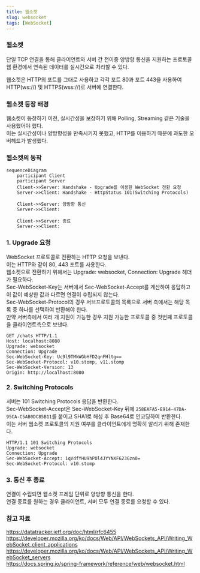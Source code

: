 ```yaml
---
title: 웹소켓
slug: websocket
tags: [WebSocket]
---
```


### 웹소켓

단일 TCP 연결을 통해 클라이언트와 서버 간 전이중 양방향 통신을 지원하는 프로토콜  
웹 환경에서 연속된 데이터를 실시간으로 처리할 수 있다.  

웹소켓은 HTTP의 포트를 그대로 사용하고 각각 포트 80과 포트 443을 사용하여 HTTP(ws://) 및 HTTPS(wss://)로 서버에 연결한다.  

### 웹소켓 등장 배경

웹소켓이 등장하기 이전, 실시간성을 보장하기 위해 Polling, Streaming 같은 기술을 사용했어야 했다.  
이는 실시간성이나 양방향성을 만족시키지 못했고, HTTP를 이용하기 때문에 과도한 오버헤드가 발생했다.  

### 웹소켓의 동작

```mermaid
sequenceDiagram
    participant Client
    participant Server
    Client->>Server: Handshake - Upgrade를 이용한 WebSocket 전환 요청
    Server->>Client: Handshake - HttpStatus 101(Switching Protocols)

    Client->>Server: 양방향 통신
    Server->>Client: 

    Client->>Server: 종료
    Server->>Client: 
```

### 1. Upgrade 요청

WebSocket 프로토콜로 전환하는 HTTP 요청을 보낸다.  
이는 HTTP와 같이 80, 443 포트를 사용한다.  
웹소켓으로 전환하기 위해서는 Upgrade: websocket, Connection: Upgrade 헤더가 필요하다.  
Sec-WebSocket-Key는 서버에서 Sec-WebSocket-Accept를 계산하여 응답하고 이 값이 예상한 값과 다르면 연결이 수립되지 않는다.  
Sec-WebSocket-Protocol의 경우 서브프로토콜의 목록으로 서버 측에서는 해당 목록 중 하나를 선택하여 반환해야 한다.  
만약 서버측에서 여러 개 지원이 가능한 경우 지원 가능한 프로토콜 중 첫번째 프로토콜을 클라이언트측으로 보낸다.  

```
GET /chats HTTP/1.1
Host: localhost:8080
Upgrade: websocket
Connection: Upgrade
Sec-WebSocket-Key: Uc9l9TMkWGbHFD2qnFHltg==
Sec-WebSocket-Protocol: v10.stomp, v11.stomp
Sec-WebSocket-Version: 13
Origin: http://localhost:8080
```

### 2. Switching Protocols

서버는 101 Switching Protocols 응답을 반환한다.  
Sec-WebSocket-Accept은 Sec-WebSocket-Key 뒤에 `258EAFA5-E914-47DA-95CA-C5AB0DC85B11`를 붙이고 SHA1로 해싱 후 Base64로 인코딩하여 반환한다.  
이는 서버 웹소켓 프로토콜의 지원 여부를 클라이언트에게 명확히 알리기 위해 존재한다.  

```
HTTP/1.1 101 Switching Protocols 
Upgrade: websocket
Connection: Upgrade
Sec-WebSocket-Accept: 1qVdfYHU9hPOl4JYYNXF623Gzn0=
Sec-WebSocket-Protocol: v10.stomp
```

### 3. 통신 후 종료

연결이 수립되면 웹소켓 프레임 단위로 양방향 통신을 한다.  
연결 종료를 원하는 경우 클라이언트, 서버 모두 연결 종료를 요청할 수 있다.  

### 참고 자료

https://datatracker.ietf.org/doc/html/rfc6455
https://developer.mozilla.org/ko/docs/Web/API/WebSockets_API/Writing_WebSocket_client_applications  
https://developer.mozilla.org/ko/docs/Web/API/WebSockets_API/Writing_WebSocket_servers  
https://docs.spring.io/spring-framework/reference/web/websocket.html  
